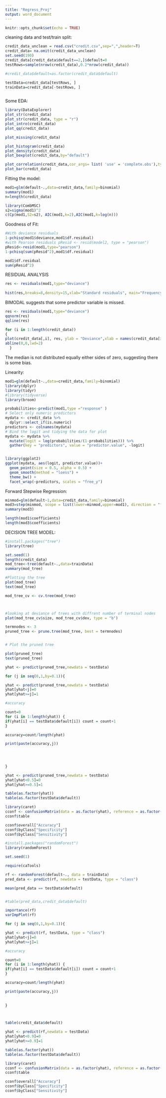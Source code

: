 ---
title: "Regress_Proj"
output: word_document
---

```{r setup, include=FALSE}
knitr::opts_chunk$set(echo = TRUE)
```

cleaning data and test/train split:

```{r}
credit_data_unclean = read.csv("credit.csv",sep=",",header=T)
credit_data= na.omit(credit_data_unclean)
set.seed(190)
credit_data[credit_data$default==2,]$default=0
testRows=sample(nrow(credit_data),0.2*nrow(credit_data))

#credit_data$default=as.factor(credit_data$default)

testData=credit_data[testRows, ]
trainData=credit_data[-testRows, ]



```

Some EDA:

```{r}
library(DataExplorer)
plot_str(credit_data)
plot_str(credit_data, type = "r")
plot_intro(credit_data)
plot_qq(credit_data)

plot_missing(credit_data)

plot_histogram(credit_data)
plot_density(credit_data)
plot_boxplot(credit_data,by="default")

plot_correlation(credit_data,cor_args= list( 'use' = 'complete.obs'),type = 'c') #continous
plot_bar(credit_data)


```







Fitting the model:

```{r}



mod1=glm(default~.,data=credit_data,family=binomial)
summary(mod1)
n=length(credit_data)

```




```{r}
library(CombMSC)
s2=sigma(mod1)^2
c(Cp(mod1,S2=s2), AIC(mod1,k=2),AIC(mod1,k=log(n)))
```

Goodness of Fit:
```{r}
#With deviance residuals 
1-pchisq(mod1$deviance,mod1$df.residual)
#with Pearson residuals pResid <- resid(model2, type = "pearson") 
pResid<-resid(mod1,type="pearson")
1-pchisq(sum(pResid^2),mod1$df.residual)

mod1$df.residual
sum(pResid^2)
```

RESIDUAL ANALYSIS
```{r}
res <- residuals(mod1,type="deviance") 
 
hist(res,breaks=8,density=15,xlab="Standard residuals", main="Frequency of Residuals Model1") 
```
BIMODAL suggests that some predictor variable is missed.


```{r}
res <- residuals(mod1,type="deviance") 
qqnorm(res) 
qqline(res) 

```



```{r}

for (i in 1:length(credit_data)) 
{  
plot(credit_data[,i], res, ylab = "Deviance",xlab = names(credit_data[i]))   
abline(0,0,lwd=2) 
  } 

```
The median is not distributed equally either sides of zero, suggesting there is some bias.

Linearity:


```{r}
mod1=glm(default~.,data=credit_data,family=binomial)
library(dplyr)
library(tidyr)
#library(tidyverse)
library(broom)

probabilities<-predict(mod1,type ="response" )
# Select only numeric predictors
mydata <- credit_data %>%
  dplyr::select_if(is.numeric) 
predictors <- colnames(mydata)
# Bind the logit and tidying the data for plot
mydata <- mydata %>%
  mutate(logit = log(probabilities/(1-probabilities))) %>%
  gather(key = "predictors", value = "predictor.value", -logit)


library(ggplot2)
ggplot(mydata, aes(logit, predictor.value))+
  geom_point(size = 0.5, alpha = 0.5) +
  geom_smooth(method = "loess") + 
  theme_bw() + 
  facet_wrap(~predictors, scales = "free_y")


```



Forward Stepwise Regression:
```{r}

minmod=glm(default~1,data=credit_data,family=binomial)
mod3=step(minmod, scope = list(lower=minmod,upper=mod1), direction = "forward",trace=F)
summary(mod3)

```


```{r}
length(mod1$coefficients)
length(mod3$coefficients)

```

DECISION TREE MODEL:
```{r}
#install.packages("tree")
library(tree)


```

```{r}
set.seed(1)
length(credit_data)
mod_tree<-tree(default~.,data=trainData)
summary(mod_tree)

```

```{r}
#Plotting the tree
plot(mod_tree)
text(mod_tree)

mod_tree_cv <- cv.tree(mod_tree)




```


```{r}

#looking at deviance of trees with diffrent number of terminal nodes
plot(mod_tree_cv$size, mod_tree_cv$dev, type = "b")

```
```{r}
termnodes <- 3
pruned_tree <- prune.tree(mod_tree, best = termnodes)


# Plot the pruned tree

plot(pruned_tree)
text(pruned_tree)

```

```{r}
yhat <- predict(pruned_tree,newdata = testData)

```




```{r}


for (j in seq(0,1,by=0.1)){

yhat <- predict(pruned_tree,newdata = testData)  
yhat[yhat<j]=0
yhat[yhat>=j]=1

#accuracy

count=0
for (i in 1:length(yhat)) {
if(yhat[i] == testData$default[i]) count = count+1
}

accuracy=count/length(yhat)

print(paste(accuracy,j))

  
  
  
}

```

```{r}


yhat <- predict(pruned_tree,newdata = testData)  
yhat[yhat<0.5]=0
yhat[yhat>=0.5]=1

table(as.factor(yhat))
table(as.factor(testData$default))

library(caret)
cconf <- confusionMatrix(data = as.factor(yhat), reference = as.factor(testData$default),positive = "1")
cconf$table

cconf$overall["Accuracy"]
cconf$byClass["Specificity"]
cconf$byClass["Sensitivity"]


```


```{r}

#install.packages("randomForest")
library(randomForest)

set.seed(1)
```


```{r}

require(caTools)

rf <- randomForest(default~., data = trainData)
pred_data <- predict(rf, newdata = testData, type = "class")

mean(pred_data == testData$default)  


#table(pred_data,credit_data$default)

```


```{r}
importance(rf)        
varImpPlot(rf) 

```

```{r}

for (j in seq(0,1,by=0.1)){

yhat <- predict(rf, testData, type = "class")  
yhat[yhat<j]=0
yhat[yhat>=j]=1

#accuracy

count=0
for (i in 1:length(yhat)) {
if(yhat[i] == testData$default[i]) count = count+1
}

accuracy=count/length(yhat)

print(paste(accuracy,j))
  
  
}




```



```{r}

table(credit_data$default)


```
```{r}
yhat <- predict(rf,newdata = testData)  
yhat[yhat<0.9]=0
yhat[yhat>=0.9]=1

table(as.factor(yhat))
table(as.factor(testData$default))

library(caret)
cconf <- confusionMatrix(data = as.factor(yhat), reference = as.factor(testData$default),positive = "1")
cconf$table

cconf$overall["Accuracy"]
cconf$byClass["Specificity"]
cconf$byClass["Sensitivity"]



```




